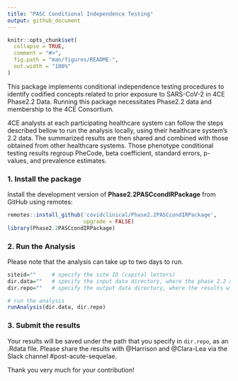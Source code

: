 ```yaml
---
title: "PASC Conditional Independence Testing"
output: github_document
---
```


<!-- README.md is generated from README.Rmd. Please edit that file -->

```r
knitr::opts_chunk$set(
  collapse = TRUE,
  comment = "#>",
  fig.path = "man/figures/README-",
  out.width = "100%"
)
```


<!-- badges: start -->
<!-- badges: end -->

This package implements conditional independence testing procedures to identify codified concepts related to prior exposure to SARS-CoV-2 in 4CE Phase2.2 Data. Running this package necessitates Phase2.2 data and membership to the 4CE Consortium.

4CE analysts at each participating healthcare system can follow the steps described bellow to run the analysis locally, using their healthcare system's 2.2 data. The summarized results are then shared and combined with those obtained from other healthcare systems. Those phenotype conditional testing results regroup PheCode, beta coefficient, standard errors, p-values, and prevalence estimates.

### 1. Install the package

Install the development version of **Phase2.2PASCcondIRPackage** from GitHub using remotes:
```r
remotes::install_github('covidclinical/Phase2.2PASCcondIRPackage',
                        upgrade = FALSE)
library(Phase2.2PASCcondIRPackage)
```

### 2. Run the Analysis

Please note that the analysis can take up to two days to run.
```r
siteid=""     # specify the site ID (capital letters)
dir.data=""   # specify the input data directory, where the phase 2.2 data is saved
dir.repo=""   # specify the output data directory, where the results will be saved

# run the analysis
runAnalysis(dir.data, dir.repo)
```

### 3. Submit the results

<!-- #### 1. Submit the results via GitHub -->
<!-- Finally, please submit the results to [Phase2.2PASCcondISummariesPublic](https://github.com/covidclinical/Phase2.2PASCcondISummariesPublic): -->

<!-- - Share your GitHub handle with @Clara-Lea via direct message so you can be added as contributor to the repository. -->
<!-- - Note that you will need to use a token to access **private** repositories. Please see the details [here](https://docs.github.com/en/github/authenticating-to-github/creating-a-personal-access-token). -->
<!-- To generate a new token, go to your GitHub settings -> Developer settings -> Personal access tokens -> Generate. -->

<!-- Then, run the following: -->

<!-- ```{r, eval=FALSE} -->
<!-- submitAnalysis() -->
<!-- ``` -->

<!-- #### 2. Alternatively, you can submit the results via Slack.  -->
Your results will be saved under the path that you specify in `dir.repo`, as an .Rdata file. Please share the results with @Harrison and @Clara-Lea via the Slack channel #post-acute-sequelae.

Thank you very much for your contribution!
